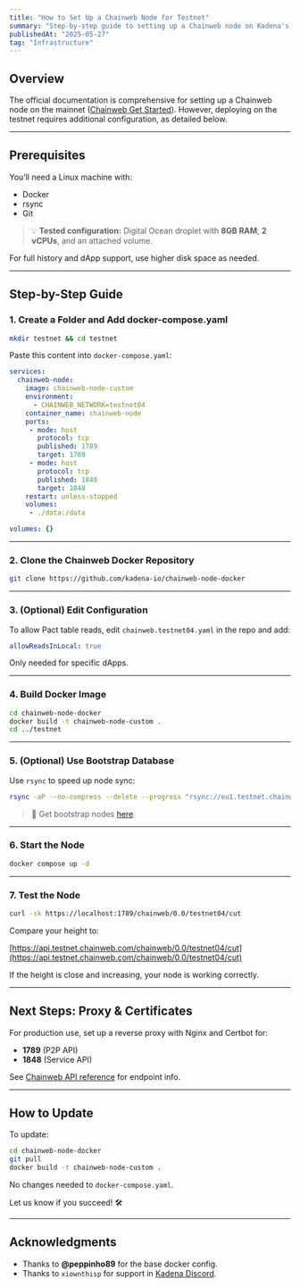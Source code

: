 ```yaml
---
title: "How to Set Up a Chainweb Node for Testnet"
summary: "Step-by-step guide to setting up a Chainweb node on Kadena's testnet using Docker, including optional bootstrap sync for faster initialization."
publishedAt: "2025-05-27"
tag: "Infrastructure"
---
```


## Overview

The official documentation is comprehensive for setting up a Chainweb node on the mainnet ([Chainweb Get Started](https://docs.kadena.io/deploy/chainweb-get-started)). However, deploying on the testnet requires additional configuration, as detailed below.

---

## Prerequisites

You’ll need a Linux machine with:

- Docker
- rsync
- Git

> 💡 **Tested configuration:** Digital Ocean droplet with **8GB RAM**, **2 vCPUs**, and an attached volume.

For full history and dApp support, use higher disk space as needed.

---

## Step-by-Step Guide

### 1. Create a Folder and Add docker-compose.yaml

```bash
mkdir testnet && cd testnet
````

Paste this content into `docker-compose.yaml`:

```yaml
services:
  chainweb-node:
    image: chainweb-node-custom
    environment:
      - CHAINWEB_NETWORK=testnet04
    container_name: chainweb-node
    ports:
     - mode: host
       protocol: tcp
       published: 1789
       target: 1789
     - mode: host
       protocol: tcp
       published: 1848
       target: 1848
    restart: unless-stopped
    volumes:
     - ./data:/data

volumes: {}
```

---

### 2. Clone the Chainweb Docker Repository

```bash
git clone https://github.com/kadena-io/chainweb-node-docker
```

---

### 3. (Optional) Edit Configuration

To allow Pact table reads, edit `chainweb.testnet04.yaml` in the repo and add:

```yaml
allowReadsInLocal: true
```

Only needed for specific dApps.

---

### 4. Build Docker Image

```bash
cd chainweb-node-docker
docker build -t chainweb-node-custom .
cd ../testnet
```

---

### 5. (Optional) Use Bootstrap Database

Use `rsync` to speed up node sync:

```bash
rsync -aP --no-compress --delete --progress "rsync://eu1.testnet.chainweb.com/db/0" ./data/chainweb-db
```

> 📌 Get bootstrap nodes [here](https://github.com/kadena-io/chainweb-node/blob/40f49aa32ce9b7029d565f53dd1c46ee4c7cad68/src/P2P/BootstrapNodes.hs#L56).

---

### 6. Start the Node

```bash
docker compose up -d
```

---

### 7. Test the Node

```bash
curl -sk https://localhost:1789/chainweb/0.0/testnet04/cut
```

Compare your height to:

[https://api.testnet.chainweb.com/chainweb/0.0/testnet04/cut](https://api.testnet.chainweb.com/chainweb/0.0/testnet04/cut)

If the height is close and increasing, your node is working correctly.

---

## Next Steps: Proxy & Certificates

For production use, set up a reverse proxy with Nginx and Certbot for:

* **1789** (P2P API)
* **1848** (Service API)

See [Chainweb API reference](https://docs.kadena.io/reference/chainweb-api) for endpoint info.

---

## How to Update

To update:

```bash
cd chainweb-node-docker
git pull
docker build -t chainweb-node-custom .
```

No changes needed to `docker-compose.yaml`.

Let us know if you succeed! 🛠️

---

## Acknowledgments

* Thanks to **@peppinho89** for the base docker config.
* Thanks to `xiownthisp` for support in [Kadena Discord](https://discord.com/channels/502858632178958377/641021540393025651/1266827209604333739).
